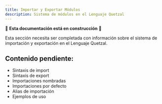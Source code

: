 ```yaml
---
title: Importar y Exportar Módulos
description: Sistema de módulos en el Lenguaje Quetzal
---
```


🚧 **Esta documentación está en construcción** 🚧

Esta sección necesita ser completada con información sobre el sistema de importación y exportación en el Lenguaje Quetzal.

## Contenido pendiente:
- Sintaxis de import
- Sintaxis de export
- Importaciones nombradas
- Importaciones por defecto
- Alias de importación
- Ejemplos de uso
